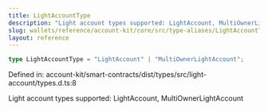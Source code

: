 ```yaml
---
title: LightAccountType
description: "Light account types supported: LightAccount, MultiOwnerLightAccount"
slug: wallets/reference/account-kit/core/src/type-aliases/LightAccountType
layout: reference
---
```


```ts
type LightAccountType = "LightAccount" | "MultiOwnerLightAccount";
```

Defined in: account-kit/smart-contracts/dist/types/src/light-account/types.d.ts:8

Light account types supported: LightAccount, MultiOwnerLightAccount
